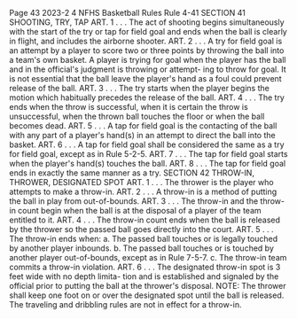 Page 43 2023-2 4 NFHS Basketball Rules Rule 4-41 SECTION 41 SHOOTING, TRY, TAP ART. 1 . . . The act of shooting begins simultaneously with the start of the try or tap for field goal and ends when the ball is clearly in flight, and includes the airborne shooter. ART. 2 . . . A try for field goal is an attempt by a player to score two or three points by throwing the ball into a team's own basket. A player is trying for goal when the player has the ball and in the official's judgment is throwing or attempt- ing to throw for goal. It is not essential that the ball leave the player's hand as a foul could prevent release of the ball. ART. 3 . . . The try starts when the player begins the motion which habitually precedes the release of the ball. ART. 4 . . . The try ends when the throw is successful, when it is certain the throw is unsuccessful, when the thrown ball touches the floor or when the ball becomes dead. ART. 5 . . . A tap for field goal is the contacting of the ball with any part of a player's hand(s) in an attempt to direct the ball into the basket. ART. 6 . . . A tap for field goal shall be considered the same as a try for field goal, except as in Rule 5-2-5. ART. 7 . . . The tap for field goal starts when the player's hand(s) touches the ball. ART. 8 . . . The tap for field goal ends in exactly the same manner as a try. SECTION 42 THROW-IN, THROWER, DESIGNATED SPOT ART. 1 . . . The thrower is the player who attempts to make a throw-in. ART. 2 . . . A throw-in is a method of putting the ball in play from out-of-bounds. ART. 3 . . . The throw-in and the throw-in count begin when the ball is at the disposal of a player of the team entitled to it. ART. 4 . . . The throw-in count ends when the ball is released by the thrower so the passed ball goes directly into the court. ART. 5 . . . The throw-in ends when: a. The passed ball touches or is legally touched by another player inbounds. b. The passed ball touches or is touched by another player out-of-bounds, except as in Rule 7-5-7. c. The throw-in team commits a throw-in violation. ART. 6 . . . The designated throw-in spot is 3 feet wide with no depth limita- tion and is established and signaled by the official prior to putting the ball at the thrower's disposal. NOTE: The thrower shall keep one foot on or over the designated spot until the ball is released. The traveling and dribbling rules are not in effect for a throw-in.